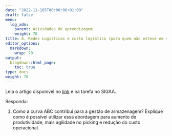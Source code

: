 ```yaml
---
date: "2022-11-165T00:00:00+01:00"
draft: false
menu:
  log_adm:
    parent: Atividades de aprendizagem
    weight: 70
title: 6. Redes Logísticas e custo logístico (para quem não esteve em sala)
editor_options: 
  markdown: 
    wrap: 70
output: 
  blogdown::html_page:
    toc: true
type: docs
weight: 70
---
```


Leia o artigo disponível no [link](https://cefetmgbr-my.sharepoint.com/:b:/g/personal/renataoliveira_cefetmg_br/EZy80Id-UpJBku1EskSmrh0BqkmOdxUseMhgjsHt6asHmA?e=Yi33kg) e na tarefa no SIGAA. 

Responda: 

1. Como a curva ABC contribui para a gestão de armazenagem? Explique como é possível utilizar essa abordagem para aumento de produtividade, mais agilidade no picking e redução do custo operacional. 
